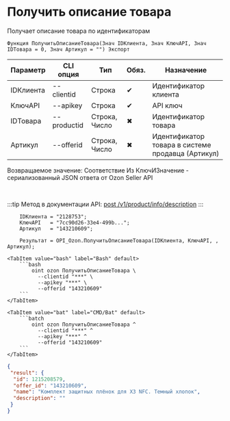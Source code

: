 ﻿---
sidebar_position: 4
---


# Получить описание товара
 Получает описание товара по идентификаторам



`Функция ПолучитьОписаниеТовара(Знач IDКлиента, Знач КлючAPI, Знач IDТовара = 0, Знач Артикул = "") Экспорт`

  | Параметр | CLI опция | Тип | Обяз. | Назначение |
  |-|-|-|-|-|
  | IDКлиента | --clientid | Строка | &#x2714; | Идентификатор клиента |
  | КлючAPI | --apikey | Строка | &#x2714; | API ключ |
  | IDТовара | --productid | Строка, Число | &#x2716; | Идентификатор товара |
  | Артикул | --offerid | Строка, Число | &#x2716; | Идентификатор товара в системе продавца (Артикул) |

  
  Возвращаемое значение:   Соответствие Из КлючИЗначение - сериализованный JSON ответа от Ozon Seller API

<br/>

:::tip
Метод в документации API: [post /v1/product/info/description](https://docs.ozon.ru/api/seller/#operation/ProductAPI_GetProductInfoDescription)
:::
<br/>


```bsl title="Пример использования для 1С:Предприятие/OneScript"
    IDКлиента = "2128753";
    КлючAPI   = "7cc90d26-33e4-499b...";
    Артикул   = "143210609";

    Результат = OPI_Ozon.ПолучитьОписаниеТовара(IDКлиента, КлючAPI, , Артикул);
```
    

 <Tabs>
  
    <TabItem value="bash" label="Bash" default>
        ```bash
            oint ozon ПолучитьОписаниеТовара \
              --clientid "***" \
              --apikey "***" \
              --offerid "143210609"
        ```
    </TabItem>
  
    <TabItem value="bat" label="CMD/Bat" default>
        ```batch
            oint ozon ПолучитьОписаниеТовара ^
              --clientid "***" ^
              --apikey "***" ^
              --offerid "143210609"
        ```
    </TabItem>
</Tabs>


```json title="Результат"
{
 "result": {
  "id": 1215208579,
  "offer_id": "143210609",
  "name": "Комплект защитных плёнок для X3 NFC. Темный хлопок",
  "description": ""
 }
}
```
